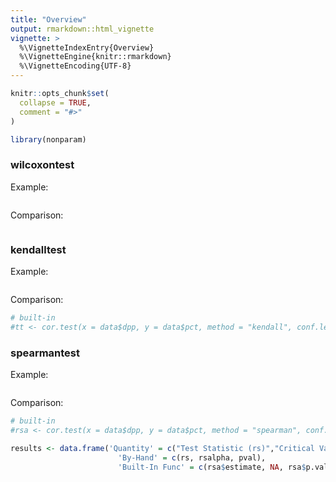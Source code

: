 ```yaml
---
title: "Overview"
output: rmarkdown::html_vignette
vignette: >
  %\VignetteIndexEntry{Overview}
  %\VignetteEngine{knitr::rmarkdown}
  %\VignetteEncoding{UTF-8}
---
```


```r
knitr::opts_chunk$set(
  collapse = TRUE,
  comment = "#>"
)
```


```r
library(nonparam)
```



### wilcoxontest
Example:
```r

```



Comparison:
```r

```



### kendalltest
Example:
```r

```



Comparison:
```r
# built-in
#tt <- cor.test(x = data$dpp, y = data$pct, method = "kendall", conf.level = 0.95, alternative = "greater")
```


### spearmantest
Example:
```r


```



Comparison:
```r
# built-in
#rsa <- cor.test(x = data$dpp, y = data$pct, method = "spearman", conf.level = 0.95, alternative = "greater")

results <- data.frame('Quantity' = c("Test Statistic (rs)","Critical Value", "P-Value"),
                        'By-Hand' = c(rs, rsalpha, pval),
                        'Built-In Func' = c(rsa$estimate, NA, rsa$p.value))
```








